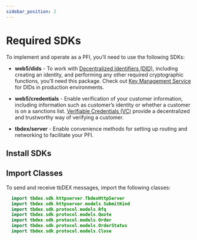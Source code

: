 ```yaml
---
sidebar_position: 2
---
```



# Required SDKs

To implement and operate as a PFI, you’ll need to use the following SDKs:

* **web5/dids** - To work with [Decentralized Identifiers (DID)](/docs/web5/learn/decentralized-identifiers), including creating an identity, and performing any other required cryptographic functions, you’ll need this package. Check out [Key Management Service](/docs/web5/build/decentralized-identifiers/key-management) for DIDs in production environments.

* **web5/credentials** - Enable verification of your customer information, including information such as customer’s identity or whether a customer is on a sanctions list. [Verifiable Credentials (VC)](/docs/web5/learn/verifiable-credentials) provide a decentralized and trustworthy way of verifying a customer.

* **tbdex/server** - Enable convenience methods for setting up routing and networking to facilitate your PFI.

## Install SDKs

<Tabs groupId="language">
  <TabItem label="JavaScript" value="JavaScript">
    <CodeSnippet snippet={pfiSdkInstallJs} language="bash"/>
  </TabItem>
  <TabItem label="Kotlin" value="Kotlin">
    <BreadcrumbTab
      snippetMappings={{
        'Gradle': {
          "snippet": pfiSdkInstallGradle,
          "language": "js"
        },
        'Maven': {
          "snippet": pfiSdkInstallPom,
          "language": "xml"
        }
      }}
    />
  </TabItem>
</Tabs>

## Import Classes

To send and receive tbDEX messages, import the following classes:

<Tabs groupId="language">
  <TabItem label="JavaScript" value="JavaScript">
    <CodeSnippet snippet={importJs} />
  </TabItem>
  <TabItem label="Kotlin" value="Kotlin">

  ```kotlin
    import tbdex.sdk.httpserver.TbdexHttpServer
    import tbdex.sdk.httpserver.models.SubmitKind
    import tbdex.sdk.protocol.models.Rfq
    import tbdex.sdk.protocol.models.Quote
    import tbdex.sdk.protocol.models.Order
    import tbdex.sdk.protocol.models.OrderStatus
    import tbdex.sdk.protocol.models.Close
  ```
  </TabItem>
</Tabs>
